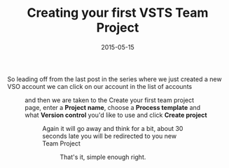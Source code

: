 ﻿---
title: 'Creating your first VSTS Team Project'
date: 2015-05-15
tags: ['VSTS / TFS', 'VSTS Series', 'Visual Studio Team Services']
draft: false
summary: 'This post is part of an overall Series on Visual Studio Online.'
---



 
So leading off from the last post in the series where we just created a new VSO account we can click on our account in the list of accounts
 
<Figure key="/images/baebb06404684f9d8d114181817fbb82.png" src="/images/baebb06404684f9d8d114181817fbb82.png" alt="image_thumb\[14\]" width="0" height="0" caption="FILL THIS IN" /> 
 
and then we are taken to the Create your first team project page, enter a **Project name**, choose a **Process template** and what **Version control** you'd like to use and click **Create project**
 
<Figure key="/images/c71de80724f84b73b8d18cd7a5e8ada8.png" src="/images/c71de80724f84b73b8d18cd7a5e8ada8.png" alt="VSTS new team project creation screen" width="0" height="0" caption="Creating a new team project in VSTS with project name, process template, and version control options." /> 
   
Again it will go away and think for a bit, about 30 seconds late you will be redirected to you new Team Project
 
<Figure key="/images/ca851a75f5054458b22a4fbc980e5e35.png" src="/images/ca851a75f5054458b22a4fbc980e5e35.png" alt="VSTS new team project dashboard" width="0" height="0" caption="The dashboard of the newly created VSTS team project." /> 
 
That's it, simple enough right.

